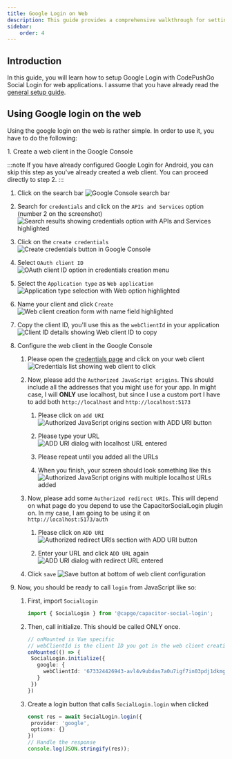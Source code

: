 ```yaml
---
title: Google Login on Web
description: This guide provides a comprehensive walkthrough for setting up Google Login on web applications using Capacitor and the @capgo/capacitor-social-login plugin, ensuring a seamless integration process by covering all necessary steps and configurations.
sidebar:
    order: 4
---
```


## Introduction

In this guide, you will learn how to setup Google Login with CodePushGo Social Login for web applications.
I assume that you have already read the [general setup guide](/docs/plugins/social-login/google/general/).

## Using Google login on the web

Using the google login on the web is rather simple.
In order to use it, you have to do the following:

<Steps>
1. Create a web client in the Google Console
   
   :::note
   If you have already configured Google Login for Android, you can skip this step as you've already created a web client. You can proceed directly to step 2.
   :::
   
   1. Click on the search bar
      <img src="/social-login-assets/google_cons_search.png" alt="Google Console search bar" />
   
   2. Search for `credentials` and click on the `APIs and Services` option (number 2 on the screenshot)
      <img src="/social-login-assets/google_cons_cred_search.png" alt="Search results showing credentials option with APIs and Services highlighted" />
   
   3. Click on the `create credentials`
      <img src="/social-login-assets/google_cons_create_cred.png" alt="Create credentials button in Google Console" />
   
   4. Select `OAuth client ID`
      <img src="/social-login-assets/google_cons_cred_oauth.png" alt="OAuth client ID option in credentials creation menu" />
   
   5. Select the `Application type` as `Web application`
      <img src="/social-login-assets/google_cons_app_type_web.png" alt="Application type selection with Web option highlighted" />
   
   6. Name your client and click `Create`
      <img src="/social-login-assets/google_cons_web_app_create.png" alt="Web client creation form with name field highlighted" />
   
   7. Copy the client ID, you'll use this as the `webClientId` in your application
      <img src="/social-login-assets/google_cons_copy_web_client_id.png" alt="Client ID details showing Web client ID to copy" />

2. Configure the web client in the Google Console

   1. Please open the [credentials page](https://console.cloud.google.com/apis/credentials) and click on your web client
      <img src="/social-login-assets/google_cons_open_web_client_id.png" alt="Credentials list showing web client to click" />

   2. Now, please add the `Authorized JavaScript origins`. This should include all the addresses that you might use for your app. In might case, I will **ONLY** use localhost, but since I use a custom port I have to add both `http://localhost` and `http://localhost:5173`
    
      1. Please click on `add URI`
         <img src="/social-login-assets/google_cons_authorized_js_add_btn.png" alt="Authorized JavaScript origins section with ADD URI button" />
    
      2. Please type your URL
         <img src="/social-login-assets/google_cons_authorized_js_typed_url.png" alt="ADD URI dialog with localhost URL entered" />
    
      3. Please repeat until you added all the URLs
    
      4. When you finish, your screen should look something like this
         <img src="/social-login-assets/google_cons_authorized_js_final.png" alt="Authorized JavaScript origins with multiple localhost URLs added" />

   3. Now, please add some `Authorized redirect URIs`. This will depend on what page do you depend to use the CapacitorSocialLogin plugin on. In my case, I am going to be using it on `http://localhost:5173/auth` 
    
      1. Please click on `ADD URI`
         <img src="/social-login-assets/google_cons_web_add_redirect_url_1.png" alt="Authorized redirect URIs section with ADD URI button" />
    
      2. Enter your URL and click `ADD URL` again
         <img src="/social-login-assets/google_cons_web_add_redirect_url_2.png" alt="ADD URI dialog with redirect URL entered" />

   4. Click `save`
      <img src="/social-login-assets/google_cons_web_app_save.png" alt="Save button at bottom of web client configuration" />

3. Now, you should be ready to call `login` from JavaScript like so:

   1. First, import `SocialLogin`
  
      ```typescript
      import { SocialLogin } from '@capgo/capacitor-social-login';
      ```

   2. Then, call initialize. This should be called ONLY once.
  
      ```typescript
      // onMounted is Vue specific
      // webClientId is the client ID you got in the web client creation step not the android client ID.
      onMounted(() => {
       SocialLogin.initialize({
         google: {
           webClientId: '673324426943-avl4v9ubdas7a0u7igf7in03pdj1dkmg.apps.googleusercontent.com',
         }
       })
      })
      ```
  
   3. Create a login button that calls `SocialLogin.login` when clicked
  
      ```typescript
      const res = await SocialLogin.login({
       provider: 'google',
       options: {}
      })
      // Handle the response
      console.log(JSON.stringify(res));
      ```
</Steps>

